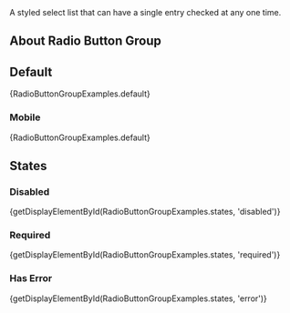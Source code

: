 
<div className="lead doc">
  A styled select list that can have a single entry checked at any one time.
</div>

## About Radio Button Group

## Default

<CodeView>{RadioButtonGroupExamples.default}</CodeView>

### Mobile

<MobileBlurb patternSpecificText="radio button groups will have an increased size to accommodate tapping with a finger instead of the more precise mouse cursor, and also become stacked" />

<CodeView frameOnly>{RadioButtonGroupExamples.default}</CodeView>

## States

### Disabled

<CodeView>
  {getDisplayElementById(RadioButtonGroupExamples.states, 'disabled')}
</CodeView>

### Required

<CodeView>
  {getDisplayElementById(RadioButtonGroupExamples.states, 'required')}
</CodeView>

### Has Error

<CodeView>
  {getDisplayElementById(RadioButtonGroupExamples.states, 'error')}
</CodeView>
